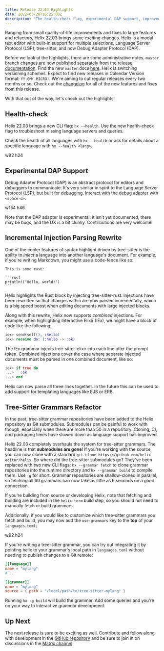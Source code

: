 ```yaml
---
title: Release 22.03 Highlights
date: 2022-03-28T16:25:00Z
description: "The health-check flag, experimental DAP support, improved incremental injection parsing, and an overhauled tree-sitter grammar system."
---
```



Ranging from small quality-of-life improvements and fixes to large features
and refactors, Helix 22.03 brings some exciting changes. Helix is a modal
text editor with built-in support for multiple selections, Language
Server Protocol (LSP), tree-sitter, and now Debug Adapter Protocol (DAP).

Before we look at the highlights, there are some administrative notes.
`master` branch changes are now published separately from the release
[documentation][docs]. Find the new `master` docs [here][master-docs].
Helix is switching versioning schemes. Expect to find new releases in
Calendar Version format: `YY.0M(.MICRO)`. We're aiming to cut regular
releases every two months or so. Check out the [changelog][changelog]
for all of the new features and fixes from this release.

With that out of the way, let's check out the highlights!

## Health-check

Helix 22.03 brings a new CLI flag: `hx --health`. Use the new health-check
flag to troubleshoot missing language servers and queries.

Check the health of all languages with `hx --health` or ask for details
about a specific language with `hx --health <lang>`.

w92 h24
<Asciinema src="/blog/health-check.cast" />

## Experimental DAP Support

Debug Adapter Protocol (DAP) is an abstract protocol for editors and debuggers
to communicate. It's very similar in spirit to the Language Server Protocol
(LSP), but built for debugging. Interact with the debug adapter with
`<space-d>`.

w154 h46
<Asciinema src="/blog/dap.cast" />

Note that the DAP adapter is experimental: it isn't yet documented, there may
be bugs, and the UX is a bit clunky. Contributions are very welcome!

## Incremental Injection Parsing Rewrite

One of the cooler features of syntax highlight driven by tree-sitter is the
ability to _inject_ a language into another language's document. For example,
if you're writing Markdown, you might use a code-fence like so:

    This is some rust:

    ```rust
    println!("Hello, world!")
    ```

Helix highlights the Rust block by injecting tree-sitter-rust. Injections
have been rewritten so that changes within are now parsed incrementally, which
is a big speed boost when editing documents with large injected blocks.

Along with this rewrite, Helix now supports _combined_ injections. For example,
when highlighting Interactive Elixir (IEx), we might have a block of code like
the following:

```elixir
iex> send(self(), :hello)
iex> receive do: (:hello -> :ok)
```

The IEx grammar injects tree-sitter-elixir into each line after the prompt
token. Combined injections cover the case where separate injected documents
must be parsed in one combined document, like so:

```elixir
iex> if true do
...>   :ok
...> end
```

Helix can now parse all three lines together. In the future this can be used
to add support for templating languages like EJS or ERB.

## Tree-Sitter Grammars Refactor

In the past, tree-sitter grammar repositories have been added to the Helix
repository as Git submodules. Submodules can be painful to work with though,
especially when there are more than 50 in a repository. Cloning, CI, and
packaging times have slowed down as language support has improved.

Helix 22.03 completely overhauls the system for tree-sitter grammars. The headline
is that **submodules are gone**! If you're working with the source, you can
now clone with a standard `git clone https://github.com/helix-editor/helix`.
So where did the tree-sitter submodules go? They've been replaced with two
new CLI flags: `hx --grammar fetch` to clone grammar repositories into the
runtime directory and `hx --grammar build` to compile them. Use `-g` for
short. Grammar repositories are shallow-cloned in parallel, so fetching all
60 grammars can now take as little as 6 seconds on a good connection.

If you're building from source or developing Helix, note that fetching and
building are included in the `helix-term` build step, so you should not
need to manually fetch or build grammars.

Additionally, if you would like to customize which tree-sitter grammars
you fetch and build, you may now add the `use-grammars` key to the **top** of
your `languages.toml`:

w92 h24
<Asciinema src="/blog/use-grammars.cast" />

If you're writing a tree-sitter grammar, you can try out integrating it
by pointing helix to your grammar's local path in `languages.toml` without
needing to publish changes to a Git remote:

```toml
[[language]]
name = "mylang"
# ..

[[grammar]]
name = "mylang"
source = { path = "/local/path/to/tree-sitter-mylang" }
```

Running `hx -g build` will build the grammar. Add some queries and you're
on your way to interactive grammar development.

## Up Next

The next release is sure to be exciting as well. Contribute and follow
along with development in the [GitHub repository][helix-git] and be sure to
join in on discussions in the [Matrix channel][matrix].

[changelog]: https://github.com/helix-editor/helix/blob/master/CHANGELOG.md#2203-2022-03-28
[docs]: https://docs.helix-editor.com/
[master-docs]: https://docs.helix-editor.com/master/
[helix-git]: https://github.com/helix-editor/helix/
[matrix]: https://matrix.to/#/#helix-community:matrix.org
